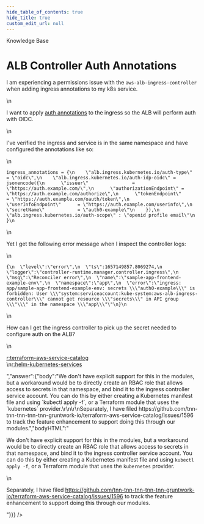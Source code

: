 ```yaml
---
hide_table_of_contents: true
hide_title: true
custom_edit_url: null
---
```



<head>
  <link rel="canonical" href="https://github.com/tnn-tnn-tnn-tnn-tnn-gruntwork-io/knowledge-base/discussions/493" />
</head>

<CenterLayout>
<span className="searchCategory">Knowledge Base</span>
<h1>ALB Controller Auth Annotations</h1>
<GitHub discussion={{"id":"D_kwDOF8slf84AQBG6","number":493,"author":{"login":"bluelight-dixon"},"title":"ALB Controller Auth Annotations","body":"I am experiencing a permissions issue with the `aws-alb-ingress-controller` when adding ingress annotations to my k8s service.\r\n\r\nI want to apply [auth annotations](https://kubernetes-sigs.github.io/aws-load-balancer-controller/v2.2/guide/ingress/annotations/#authentication) to the ingress so the ALB will perform auth with OIDC.\r\n\r\nI've verified the ingress and service is in the same namespace and have configured the annotations like so:\r\n\r\n```\r\ningress_annotations = {\r\n    \"alb.ingress.kubernetes.io/auth-type\"   = \"oidc\",\r\n    \"alb.ingress.kubernetes.io/auth-idp-oidc\" = jsonencode({\r\n      \"issuer\"                = \"https://auth.example.com/\",\r\n      \"authorizationEndpoint\" = \"https://auth.example.com/authorize\",\r\n      \"tokenEndpoint\"         = \"https://auth.example.com/oauth/token\",\r\n      \"userInfoEndpoint\"      = \"https://auth.example.com/userinfo\",\r\n      \"secretName\"            = \"auth0-example\"\r\n    }),\r\n    \"alb.ingress.kubernetes.io/auth-scope\" : \"openid profile email\"\r\n  }\r\n```\r\n\r\nYet I get the following error message when I inspect the controller logs:\r\n\r\n```\r\n{\r\n  \"level\":\"error\",\r\n  \"ts\":1657149857.8069274,\r\n  \"logger\":\"controller-runtime.manager.controller.ingress\",\r\n  \"msg\":\"Reconciler error\",\r\n  \"name\":\"sample-app-frontend-example-env\",\r\n  \"namespace\":\"app\",\r\n  \"error\":\"ingress: app/sample-app-frontend-example-env: secrets \\\"auth0-example\\\" is forbidden: User \\\"system:serviceaccount:kube-system:aws-alb-ingress-controller\\\" cannot get resource \\\"secrets\\\" in API group \\\"\\\" in the namespace \\\"app\\\"\"\r\n}\r\n```\r\n\r\nHow can I get the ingress controller to pick up the secret needed to configure auth on the ALB?\r\n\r\n[r:terraform-aws-service-catalog](https://github.com/tnn-tnn-tnn-tnn-tnn-gruntwork-io/terraform-aws-service-catalog)\r\n[r:helm-kubernetes-services](https://github.com/tnn-tnn-tnn-tnn-tnn-gruntwork-io/helm-kubernetes-services)","bodyHTML":"<p dir=\"auto\">I am experiencing a permissions issue with the <code class=\"notranslate\">aws-alb-ingress-controller</code> when adding ingress annotations to my k8s service.</p>\n<p dir=\"auto\">I want to apply <a href=\"https://kubernetes-sigs.github.io/aws-load-balancer-controller/v2.2/guide/ingress/annotations/#authentication\" rel=\"nofollow\">auth annotations</a> to the ingress so the ALB will perform auth with OIDC.</p>\n<p dir=\"auto\">I've verified the ingress and service is in the same namespace and have configured the annotations like so:</p>\n<div class=\"snippet-clipboard-content notranslate position-relative overflow-auto\" data-snippet-clipboard-copy-content=\"ingress_annotations = {\n    &quot;alb.ingress.kubernetes.io/auth-type&quot;   = &quot;oidc&quot;,\n    &quot;alb.ingress.kubernetes.io/auth-idp-oidc&quot; = jsonencode({\n      &quot;issuer&quot;                = &quot;https://auth.example.com/&quot;,\n      &quot;authorizationEndpoint&quot; = &quot;https://auth.example.com/authorize&quot;,\n      &quot;tokenEndpoint&quot;         = &quot;https://auth.example.com/oauth/token&quot;,\n      &quot;userInfoEndpoint&quot;      = &quot;https://auth.example.com/userinfo&quot;,\n      &quot;secretName&quot;            = &quot;auth0-example&quot;\n    }),\n    &quot;alb.ingress.kubernetes.io/auth-scope&quot; : &quot;openid profile email&quot;\n  }\"><pre class=\"notranslate\"><code class=\"notranslate\">ingress_annotations = {\n    \"alb.ingress.kubernetes.io/auth-type\"   = \"oidc\",\n    \"alb.ingress.kubernetes.io/auth-idp-oidc\" = jsonencode({\n      \"issuer\"                = \"https://auth.example.com/\",\n      \"authorizationEndpoint\" = \"https://auth.example.com/authorize\",\n      \"tokenEndpoint\"         = \"https://auth.example.com/oauth/token\",\n      \"userInfoEndpoint\"      = \"https://auth.example.com/userinfo\",\n      \"secretName\"            = \"auth0-example\"\n    }),\n    \"alb.ingress.kubernetes.io/auth-scope\" : \"openid profile email\"\n  }\n</code></pre></div>\n<p dir=\"auto\">Yet I get the following error message when I inspect the controller logs:</p>\n<div class=\"snippet-clipboard-content notranslate position-relative overflow-auto\" data-snippet-clipboard-copy-content=\"{\n  &quot;level&quot;:&quot;error&quot;,\n  &quot;ts&quot;:1657149857.8069274,\n  &quot;logger&quot;:&quot;controller-runtime.manager.controller.ingress&quot;,\n  &quot;msg&quot;:&quot;Reconciler error&quot;,\n  &quot;name&quot;:&quot;sample-app-frontend-example-env&quot;,\n  &quot;namespace&quot;:&quot;app&quot;,\n  &quot;error&quot;:&quot;ingress: app/sample-app-frontend-example-env: secrets \\&quot;auth0-example\\&quot; is forbidden: User \\&quot;system:serviceaccount:kube-system:aws-alb-ingress-controller\\&quot; cannot get resource \\&quot;secrets\\&quot; in API group \\&quot;\\&quot; in the namespace \\&quot;app\\&quot;&quot;\n}\"><pre class=\"notranslate\"><code class=\"notranslate\">{\n  \"level\":\"error\",\n  \"ts\":1657149857.8069274,\n  \"logger\":\"controller-runtime.manager.controller.ingress\",\n  \"msg\":\"Reconciler error\",\n  \"name\":\"sample-app-frontend-example-env\",\n  \"namespace\":\"app\",\n  \"error\":\"ingress: app/sample-app-frontend-example-env: secrets \\\"auth0-example\\\" is forbidden: User \\\"system:serviceaccount:kube-system:aws-alb-ingress-controller\\\" cannot get resource \\\"secrets\\\" in API group \\\"\\\" in the namespace \\\"app\\\"\"\n}\n</code></pre></div>\n<p dir=\"auto\">How can I get the ingress controller to pick up the secret needed to configure auth on the ALB?</p>\n<p dir=\"auto\"><a href=\"https://github.com/tnn-tnn-tnn-tnn-tnn-gruntwork-io/terraform-aws-service-catalog\">r:terraform-aws-service-catalog</a><br>\n<a href=\"https://github.com/tnn-tnn-tnn-tnn-tnn-gruntwork-io/helm-kubernetes-services\">r:helm-kubernetes-services</a></p>","answer":{"body":"We don't have explicit support for this in the modules, but a workaround would be to directly create an RBAC role that allows access to secrets in that namespace, and bind it to the ingress controller service account. You can do this by either creating a Kubernetes manifest file and using `kubectl apply -f`, or a Terraform module that uses the `kubernetes` provider.\r\n\r\nSeparately, I have filed https://github.com/tnn-tnn-tnn-tnn-tnn-gruntwork-io/terraform-aws-service-catalog/issues/1596 to track the feature enhancement to support doing this through our modules.","bodyHTML":"<p dir=\"auto\">We don't have explicit support for this in the modules, but a workaround would be to directly create an RBAC role that allows access to secrets in that namespace, and bind it to the ingress controller service account. You can do this by either creating a Kubernetes manifest file and using <code class=\"notranslate\">kubectl apply -f</code>, or a Terraform module that uses the <code class=\"notranslate\">kubernetes</code> provider.</p>\n<p dir=\"auto\">Separately, I have filed <a href=\"https://github.com/tnn-tnn-tnn-tnn-tnn-gruntwork-io/terraform-aws-service-catalog/issues/1596\">https://github.com/tnn-tnn-tnn-tnn-tnn-gruntwork-io/terraform-aws-service-catalog/issues/1596</a> to track the feature enhancement to support doing this through our modules.</p>"}}} />

</CenterLayout>
  

<!-- ##DOCS-SOURCER-START
{
  "sourcePlugin": "github-discussions",
  "hash": "86a991158b42aa76f1473e992b5217b7"
}
##DOCS-SOURCER-END -->
